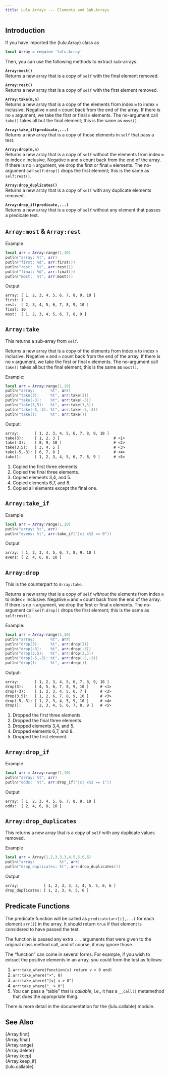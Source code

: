 ```yaml
---
title: Lulu Arrays --- Elements and Sub-Arrays
---
```


## Introduction

If you have imported the {lulu.Array} class as
```lua
local Array = require 'lulu.Array'
```
Then, you can use the following methods to extract sub-arrays.

**`Array:most()`** <br>
Returns a new array that is a copy of `self` with the final element removed.

**`Array:rest()`** <br>
Returns a new array that is a copy of `self` with the first element removed.

**`Array:take(m,n)`** <br>
Returns a new array that is a copy of the elements from index `m` to index `n` inclusive.
Negative `m` and `n` count back from the end of the array.
If there is no `n` argument, we take the first or final `m` elements.
The no-argument call `take()` takes all but the final element; this is the same as `most()`.

**`Array:take_if(predicate,...)`** <br>
Returns a new array that is a copy of those elements in `self` that pass a test.

**`Array:drop(m,n)`** <br>
Returns a new array that is a copy of `self` without the elements from index `m` to index `n` inclusive.
Negative `m` and `n` count back from the end of the array.
If there is no `n` argument, we drop the first or final `m` elements.
The no-argument call `self:drop()` drops the first element; this is the same as `self:rest()`.

**`Array:drop_duplicates()`** <br>
Returns a new array that is a copy of `self` with any duplicate elements removed.

**`Array:drop_if(predicate,...)`** <br>
Returns a new array that is a copy of `self` without any element that passes a predicate test.

## `Array:most` & `Array:rest`

[Example]{.bt}
```lua
local arr = Array:range(1,10)
putln("array: %t", arr)
putln("first: %d", arr:first())
putln("rest:  %t", arr:rest())
putln("final: %d", arr:final())
putln("most:  %t", arr:most())
```

[Output]{.bt}
```txt
array: [ 1, 2, 3, 4, 5, 6, 7, 8, 9, 10 ]
first: 1
rest:  [ 2, 3, 4, 5, 6, 7, 8, 9, 10 ]
final: 10
most:  [ 1, 2, 3, 4, 5, 6, 7, 8, 9 ]
```

## `Array:take`

This returns a sub-array from `self`.

Returns a new array that is a copy of the elements from index `m` to index `n` inclusive.
Negative `m` and `n` count back from the end of the array.
If there is no `n` argument, we take the first or final `m` elements.
The no-argument call `take()` takes all but the final element; this is the same as `most()`.

[Example:]{.bt}
```lua
local arr = Array:range(1,10)
putln("array:       %t", arr)
putln("take(3):     %t", arr:take(3))
putln("take(-3):    %t", arr:take(-3))
putln("take(3,5):   %t", arr:take(3,5))
putln("take(-5,-3): %t", arr:take(-5,-3))
putln("take():      %t", arr:take())
```

[Output:]{.bt}
```txt
array:       [ 1, 2, 3, 4, 5, 6, 7, 8, 9, 10 ]
take(3):     [ 1, 2, 3 ]                        # <1>
take(-3):    [ 8, 9, 10 ]                       # <2>
take(3,5):   [ 3, 4, 5 ]                        # <3>
take(-5,-3): [ 6, 7, 8 ]                        # <4>
take():      [ 1, 2, 3, 4, 5, 6, 7, 8, 9 ]      # <5>
```
1. Copied the first three elements.
2. Copied the final three elements.
3. Copied elements 3,4, and 5.
4. Copied elements 6,7, and 8.
5. Copied all elements except the final one.

## `Array:take_if`

[Example]{.bt}
```lua
local arr = Array:range(1,10)
putln("array: %t", arr)
putln("evens: %t", arr:take_if("|x| x%2 == 0"))
```
[Output]{.bt}
```txt
array: [ 1, 2, 3, 4, 5, 6, 7, 8, 9, 10 ]
evens: [ 2, 4, 6, 8, 10 ]
```

## `Array:drop`

This is the counterpart to `Array:take`.

Returns a new array that is a copy of `self` *without* the elements from index `m` to index `n` inclusive.
Negative `m` and `n` count back from the end of the array.
If there is no `n` argument, we drop the first or final `m` elements.
The no-argument call `self:drop()` drops the first element; this is the same as `self:rest()`.

[Example:]{.bt}
```lua
local arr = Array:range(1,10)
putln("array:       %t", arr)
putln("drop(3):     %t", arr:drop(3))
putln("drop(-3):    %t", arr:drop(-3))
putln("drop(3,5):   %t", arr:drop(3,5))
putln("drop(-5,-3): %t", arr:drop(-5,-3))
putln("drop():      %t", arr:drop())
```

[Output:]{.bt}
```txt
array:       [ 1, 2, 3, 4, 5, 6, 7, 8, 9, 10 ]
drop(3):     [ 4, 5, 6, 7, 8, 9, 10 ]     # <1>
drop(-3):    [ 1, 2, 3, 4, 5, 6, 7 ]      # <2>
drop(3,5):   [ 1, 2, 6, 7, 8, 9, 10 ]     # <3>
drop(-5,-3): [ 1, 2, 3, 4, 5, 9, 10 ]     # <4>
drop():      [ 2, 3, 4, 5, 6, 7, 8, 9 ]   # <5>
```
1. Dropped the first three elements.
2. Dropped the final three elements.
3. Dropped elements 3,4, and 5.
4. Dropped elements 6,7, and 8.
5. Dropped the first element.

## `Array:drop_if`

[Example]{.bt}
```lua
local arr = Array:range(1,10)
putln("array: %t", arr)
putln("odds:  %t", arr:drop_if("|x| x%2 == 1"))
```
[Output]{.bt}
```txt
array: [ 1, 2, 3, 4, 5, 6, 7, 8, 9, 10 ]
odds:  [ 2, 4, 6, 8, 10 ]
```

## `Array:drop_duplicates`

This returns a new array that is a copy of `self` with any duplicate values removed.

[Example]{.bt}
```lua
local arr = Array{1,2,3,3,3,4,5,5,6,6}
putln("array:           %t", arr)
putln("drop_duplicates: %t", arr:drop_duplicates())
```
[Output]{.bt}
```txt
array:           [ 1, 2, 3, 3, 3, 4, 5, 5, 6, 6 ]
drop_duplicates: [ 1, 2, 3, 4, 5, 6 ]
```

## Predicate Functions

The predicate function will be called as `predicate(arr[i],...)` for each element `arr[i]` in the array.
It should return `true` if that element is considered to have passed the test.

The function is passed any extra `...` arguments that were given to the original class method call, and of course, it may ignore those.

The "function" can come in several forms.
For example, if you wish to extract the positive elements in an array, you could form the test as follows:

1. `arr:take_where(function(v) return v > 0 end)`
2. `arr:take_where(">", 0)`
3. `arr:take_where("|v| v > 0")`
4. `arr:take_where("_ > 0")`
5. You can pass a "table" that is *callable*, i.e., it has a `__call()` metamethod that does the appropriate thing.

There is more detail in the documentation for the {lulu.callable} module.

## See Also

{Array.first}    <br>
{Array.final}    <br>
{Array.range}    <br>
{Array.delete}   <br>
{Array.keep}     <br>
{Array.keep_if}  <br>
{lulu.callable}
